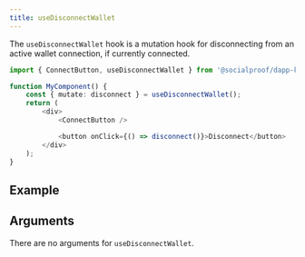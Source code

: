 ```yaml
---
title: useDisconnectWallet
---
```



The `useDisconnectWallet` hook is a mutation hook for disconnecting from an active wallet
connection, if currently connected.

```ts
import { ConnectButton, useDisconnectWallet } from '@socialproof/dapp-kit';

function MyComponent() {
	const { mutate: disconnect } = useDisconnectWallet();
	return (
		<div>
			<ConnectButton />

			<button onClick={() => disconnect()}>Disconnect</button>
		</div>
	);
}
```

## Example

<UseDisconnectWalletExample />

## Arguments

There are no arguments for `useDisconnectWallet`.
